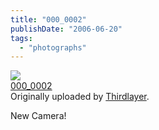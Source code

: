 ```yaml
---
title: "000_0002"
publishDate: "2006-06-20"
tags: 
  - "photographs"
---
```


[![](images/171684541_5bee1a2683_m.jpg)](http://www.flickr.com/photos/54325514@N00/171684541/ "photo sharing")  
[000\_0002](http://www.flickr.com/photos/54325514@N00/171684541/)  
Originally uploaded by [Thirdlayer](http://www.flickr.com/people/54325514@N00/).

New Camera!
